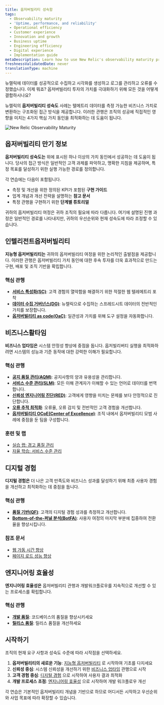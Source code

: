 ```yaml
---
title: 옵저버빌리티 성숙함
tags:
  - Observability maturity
  - 'Uptime, performance, and reliability'
  - Operational efficiency
  - Customer experience
  - Innovation and growth
  - Business uptime
  - Engineering efficiency
  - Digital experience
  - Implementation guide
metaDescription: Learn how to use New Relic's observability maturity practices to create measurable business value and improve your organization's outcomes.
freshnessValidatedDate: never
translationType: machine
---
```


뉴렐릭에 데이터를 성공적으로 수집하고 시각화를 생성하고 로그를 관리하고 오류를 수정했습니다. 이제 뭐죠? 옵저버빌리티 투자의 가치를 극대화하기 위해 모든 것을 어떻게 결합하시나요?

뉴렐릭의 **옵저버빌리티 성숙도** 사례는 텔메트리 데이터를 측정 가능한 비즈니스 가치로 변환하는 구조화된 접근 방식을 제공합니다. 이러한 관행은 조직의 성공에 직접적인 영향을 미치는 4가지 핵심 가치 동인을 최적화하는 데 도움이 됩니다.

<img title="New Relic Observability Maturity" alt="New Relic Observability Maturity" src="/images/observability_maturity_value_drivers.webp" />

## 옵저버빌리티 만기 정보

**옵저버빌리티 성숙도는** 위에 표시된 하나 이상의 가치 동인에서 성공하는 데 도움이 됩니다. 당사의 접근 방식은 일반적인 고객 과제를 파악하고, 명확한 지침을 제공하며, 특정 목표를 달성하기 위한 실행 가능한 경로를 정의합니다.

각 연습에는 다음이 포함됩니다.

* 측정 및 개선을 위한 정의된 KPI가 포함된 **구현 가이드**
* 업계 개념과 개선 전략을 설명하는 **참고 문서**
* 특정 관행을 구현하기 위한 **단계별 튜토리얼**

귀하의 옵저버빌리티 여정은 귀하 조직의 필요에 따라 다릅니다. 여기에 설명된 진행 과정은 일반적인 경로를 나타내지만, 귀하의 우선순위와 현재 성숙도에 따라 조정할 수 있습니다.

## 인텔리전트옵저버빌리티

**지능형 옵저버빌리티는** 귀하의 옵저버빌리티 여정을 위한 논리적인 출발점을 제공합니다. 이러한 관행은 옵저버빌리티 가치 동인에 대한 후속 투자를 더욱 효과적으로 만드는 구현, 배포 및 조직 기반을 확립합니다.

### 핵심 관행

* **[서비스 특성화(SC)](/docs/new-relic-solutions/observability-maturity/operational-efficiency/sc-implementation-guide/)**: 고객 경험의 열악함을 해결하기 위한 적절한 웹 텔레메트리 포착
* **[데이터 수집 거버넌스(DG)](/docs/new-relic-solutions/observability-maturity/operational-efficiency/dg-intro/)**: 뉴렐릭으로 수집하는 스프레드시트 데이터의 전반적인 가치를 보장합니다.
* **[옵저버빌리티 as code(OaC)](/docs/new-relic-solutions/observability-maturity/operational-efficiency/observability-as-code-guide)**: 일관성과 가치를 위해 도구 설정을 자동화합니다.

## 비즈니스활타임

**비즈니스 업타임은** 시스템 안정성 향상에 중점을 둡니다. 옵저빌리버티 실행을 최적화하려면 시스템의 성능과 기준 동작에 대한 강력한 이해가 필요합니다.

### 핵심 관행

* **[공지 품질 관리(AQM)](/docs/new-relic-solutions/observability-maturity/uptime-performance-reliability/aqm-implementation-guide/)**: 공지사항의 양과 유용성을 관리합니다.
* **[서비스 수준 관리(SLM)](/docs/new-relic-solutions/observability-maturity/uptime-performance-reliability/slm-implementation-guide/)**: 모든 이해 관계자가 이해할 수 있는 언어로 데이터를 번역합니다.
* **[신뢰성 엔지니어링 진단(RED)](/docs/new-relic-solutions/observability-maturity/uptime-performance-reliability/diagnostics-beginner-guide)**: 고객에게 영향을 미치는 문제를 보다 안정적으로 진단합니다.
* **[오류 추적 최적화](/docs/new-relic-solutions/observability-maturity/uptime-performance-reliability/error-optimization)**: 오류율, 오류 감지 및 전반적인 고객 경험을 개선합니다.
* **[옵저버빌리티 OCoE(Center of Excellence)](/docs/new-relic-solutions/observability-maturity/operational-efficiency/observability-coe)**: 조직 내에서 옵저버빌리티 모범 사례에 중점을 둔 팀을 구성합니다.

### 훈련 및 랩

* [실습 랩: 경고 품질 관리](https://learn.newrelic.com/hands-on-lab-alert-quality-management)
* [자율 학습: 서비스 수준 관리](https://learn.newrelic.com/self-paced-service-level-management-in-new-relic)

## 디지털 경험

**디지털 경험은** 더 나은 고객 만족도와 비즈니스 성과를 달성하기 위해 최종 사용자 경험을 개선하고 최적화하는 데 중점을 둡니다.

### 핵심 관행

* **[품질 기반(QF)](/docs/new-relic-solutions/observability-maturity/customer-experience/quality-foundation-implementation-guide)**: 고객의 디지털 경험 성과를 측정하고 개선합니다.
* **[Bottom-of-the-퍼널 분석(BotFA)](/docs/new-relic-solutions/observability-maturity/customer-experience/bofta-implementation-guide)**: 사용자 여정의 마지막 부분에 집중하여 전환율을 향상시킵니다.

### 참조 문서

* [웹 가동 시간 향상](/docs/new-relic-solutions/observability-maturity/customer-experience/cx-improve-web-uptime)
* [페이지 로드 성능 향상](/docs/new-relic-solutions/observability-maturity/customer-experience/cx-improve-page-load)

## 엔지니어링 효율성

**엔지니어링 효율성은** 옵저버빌리티 관행과 개발워크플로우를 지속적으로 개선할 수 있는 프로세스를 확립합니다.

### 핵심 관행

* **[개발 품질](/docs/new-relic-solutions/observability-maturity/innovation-growth/development-quality-implementation-guide)**: 코드베이스의 품질을 향상시키세요
* **[릴리스 품질](/docs/new-relic-solutions/observability-maturity/innovation-growth/release-quality-implementation-guide)**: 릴리스 품질을 개선하세요

## 시작하기

조직의 현재 요구 사항과 성숙도 수준에 따라 시작점을 선택하세요.

1. **옵저버빌리티의 새로운 기능**: [지능형 옵저버빌리티](#intelligent-observability) 로 시작하여 기초를 다지세요
2. **신뢰성 중심**: 시스템 신뢰성을 개선하기 위한 [비즈니스 업타임](#business-uptime) 관행으로 시작
3. **고객 경험 중심**: [디지털 경험](#digital-experience) 으로 시작하여 사용자 결과 최적화
4. **개발 프로세스 초점**: [엔지니어링 효율성](#engineering-efficiency) 으로 시작하여 개발 워크플로우 개선

각 연습은 기본적인 옵저버빌리티 개념을 기반으로 하므로 어디서든 시작하고 우선순위와 사업 목표에 따라 확장할 수 있습니다.